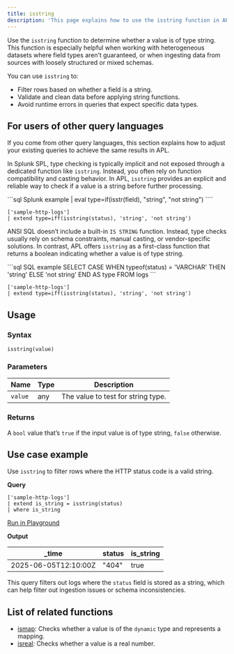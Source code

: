 ```yaml
---
title: isstring
description: 'This page explains how to use the isstring function in APL.'
---
```


Use the `isstring` function to determine whether a value is of type string. This function is especially helpful when working with heterogeneous datasets where field types aren’t guaranteed, or when ingesting data from sources with loosely structured or mixed schemas.

You can use `isstring` to:
- Filter rows based on whether a field is a string.
- Validate and clean data before applying string functions.
- Avoid runtime errors in queries that expect specific data types.

## For users of other query languages

If you come from other query languages, this section explains how to adjust your existing queries to achieve the same results in APL.

<AccordionGroup>
<Accordion title="Splunk SPL users">

In Splunk SPL, type checking is typically implicit and not exposed through a dedicated function like `isstring`. Instead, you often rely on function compatibility and casting behavior. In APL, `isstring` provides an explicit and reliable way to check if a value is a string before further processing.

<CodeGroup>
```sql Splunk example
| eval type=if(isstr(field), "string", "not string")
````

```kusto APL equivalent
['sample-http-logs']
| extend type=iff(isstring(status), 'string', 'not string')
```

</CodeGroup>

</Accordion>
<Accordion title="ANSI SQL users">

ANSI SQL doesn’t include a built-in `IS STRING` function. Instead, type checks usually rely on schema constraints, manual casting, or vendor-specific solutions. In contrast, APL offers `isstring` as a first-class function that returns a boolean indicating whether a value is of type string.

<CodeGroup>
```sql SQL example
SELECT
  CASE
    WHEN typeof(status) = 'VARCHAR' THEN 'string'
    ELSE 'not string'
  END AS type
FROM logs
```

```kusto APL equivalent
['sample-http-logs']
| extend type=iff(isstring(status), 'string', 'not string')
```

</CodeGroup>

</Accordion>
</AccordionGroup>

## Usage

### Syntax

```kusto
isstring(value)
```

### Parameters

| Name    | Type | Description                        |
| ------- | ---- | ---------------------------------- |
| `value` | any  | The value to test for string type. |

### Returns

A `bool` value that’s `true` if the input value is of type string, `false` otherwise.

## Use case example

Use `isstring` to filter rows where the HTTP status code is a valid string.

**Query**

```kusto
['sample-http-logs']
| extend is_string = isstring(status)
| where is_string
```

[Run in Playground](https://play.axiom.co/axiom-play-qf1k/query?initForm=%7B%22apl%22%3A%22%5B'sample-http-logs'%5D%20%7C%20extend%20is_string%20%3D%20isstring(status)%20%7C%20where%20is_string%22%7D)

**Output**

| _time               | status | is_string |
| -------------------- | ------ | --- |
| 2025-06-05T12:10:00Z | "404"    | true |

This query filters out logs where the `status` field is stored as a string, which can help filter out ingestion issues or schema inconsistencies.

## List of related functions

- [ismap](/apl/scalar-functions/type-functions/ismap): Checks whether a value is of the `dynamic` type and represents a mapping.
- [isreal](/apl/scalar-functions/type-functions/isreal): Checks whether a value is a real number.
